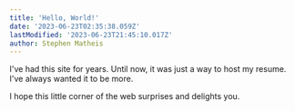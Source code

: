 ```yaml
---
title: 'Hello, World!'
date: '2023-06-23T02:35:38.059Z'
lastModified: '2023-06-23T21:45:10.017Z'
author: Stephen Matheis
---
```


I've had this site for years. Until now, it was just a way to host my resume. I've always wanted it to be more.

I hope this little corner of the web surprises and delights you.
